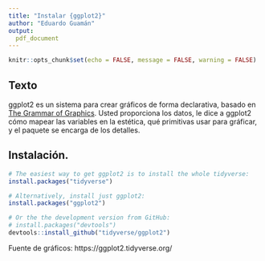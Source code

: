 ```yaml
---
title: "Instalar {ggplot2}"
author: "Eduardo Guamán"
output: 
  pdf_document
---
```


```r
knitr::opts_chunk$set(echo = FALSE, message = FALSE, warning = FALSE)
```

## Texto

ggplot2 es un sistema para crear gráficos de forma declarativa, basado en [The Grammar of Graphics](https://www.amazon.com/Grammar-Graphics-Statistics-Computing-ebook-dp-B00HWUVHXK/dp/B00HWUVHXK/). Usted proporciona los datos, le dice a ggplot2 cómo mapear las variables en la estética, qué primitivas usar para gráficar, y el paquete se encarga de los detalles.

## Instalación.

```r
# The easiest way to get ggplot2 is to install the whole tidyverse:
install.packages("tidyverse")

# Alternatively, install just ggplot2:
install.packages("ggplot2")

# Or the the development version from GitHub:
# install.packages("devtools")
devtools::install_github("tidyverse/ggplot2")
```

Fuente de gráficos: https://ggplot2.tidyverse.org/
